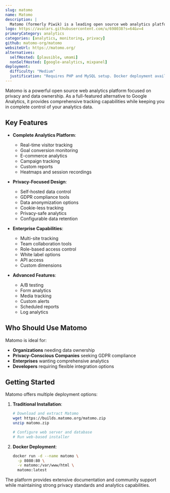 ```yaml
---
slug: matomo
name: Matomo
description: |
  Matomo (formerly Piwik) is a leading open source web analytics platform that gives you complete control over your data. It's a privacy-focused alternative to Google Analytics with comprehensive tracking and reporting capabilities.
logo: https://avatars.githubusercontent.com/u/698038?s=64&v=4
primaryCategory: analytics
categories: [analytics, monitoring, privacy]
github: matomo-org/matomo
websiteUrl: https://matomo.org/
alternatives:
  selfHosted: [plausible, umami]
  nonSelfHosted: [google-analytics, mixpanel]
deployment:
  difficulty: "Medium"
  justification: "Requires PHP and MySQL setup. Docker deployment available but configuration needed for production use."
---
```


Matomo is a powerful open source web analytics platform focused on privacy and data
ownership. As a full-featured alternative to Google Analytics, it provides comprehensive
tracking capabilities while keeping you in complete control of your analytics data.

## Key Features

- **Complete Analytics Platform**:

  - Real-time visitor tracking
  - Goal conversion monitoring
  - E-commerce analytics
  - Campaign tracking
  - Custom reports
  - Heatmaps and session recordings

- **Privacy-Focused Design**:

  - Self-hosted data control
  - GDPR compliance tools
  - Data anonymization options
  - Cookie-less tracking
  - Privacy-safe analytics
  - Configurable data retention

- **Enterprise Capabilities**:

  - Multi-site tracking
  - Team collaboration tools
  - Role-based access control
  - White label options
  - API access
  - Custom dimensions

- **Advanced Features**:
  - A/B testing
  - Form analytics
  - Media tracking
  - Custom alerts
  - Scheduled reports
  - Log analytics

## Who Should Use Matomo

Matomo is ideal for:

- **Organizations** needing data ownership
- **Privacy-Conscious Companies** seeking GDPR compliance
- **Enterprises** wanting comprehensive analytics
- **Developers** requiring flexible integration options

## Getting Started

Matomo offers multiple deployment options:

1. **Traditional Installation**:

   ```bash
   # Download and extract Matomo
   wget https://builds.matomo.org/matomo.zip
   unzip matomo.zip

   # Configure web server and database
   # Run web-based installer
   ```

2. **Docker Deployment**:
   ```bash
   docker run -d --name matomo \
     -p 8080:80 \
     -v matomo:/var/www/html \
     matomo:latest
   ```

The platform provides extensive documentation and community support while
maintaining strong privacy standards and analytics capabilities.
